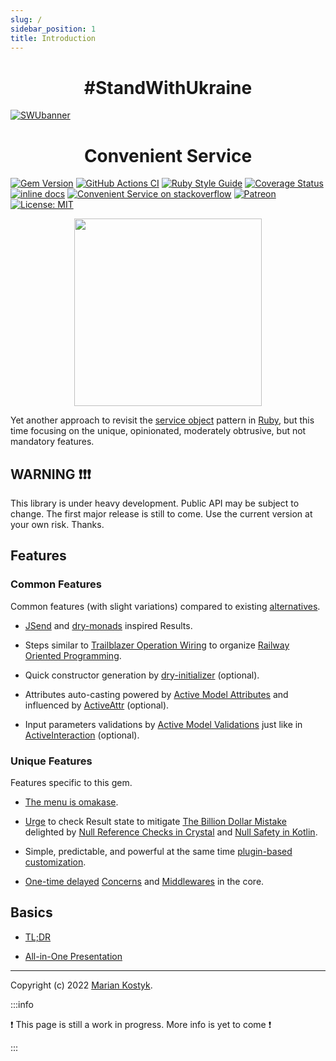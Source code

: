 ```yaml
---
slug: /
sidebar_position: 1
title: Introduction
---
```



<h1 align="center">
  #StandWithUkraine
</h1>

[![SWUbanner](https://raw.githubusercontent.com/vshymanskyy/StandWithUkraine/main/banner-direct.svg)](https://vshymanskyy.github.io/StandWithUkraine)

<h1 align="center">
  Convenient Service
</h1>

[![Gem Version](https://badge.fury.io/rb/convenient_service.svg)](https://rubygems.org/gems/convenient_service) [![GitHub Actions CI](https://github.com/marian13/convenient_service/actions/workflows/ci.yml/badge.svg?branch=main)](https://github.com/marian13/convenient_service/actions/workflows/ci.yml) [![Ruby Style Guide](https://img.shields.io/badge/code_style-standard-brightgreen.svg)](https://github.com/testdouble/standard) [![Coverage Status](https://coveralls.io/repos/github/marian13/convenient_service/badge.svg)](https://coveralls.io/github/marian13/convenient_service?branch=main) [![inline docs](http://inch-ci.org/github/marian13/convenient_service.svg?branch=main)](http://inch-ci.org/github/marian13/convenient_service)
[![Convenient Service on stackoverflow](https://img.shields.io/badge/stackoverflow-community-orange.svg?logo=stackoverflow)](https://stackoverflow.com/tags/convenient-service)
[![Patreon](https://img.shields.io/badge/patreon-donate-orange.svg)](https://www.patreon.com/user?u=31435716&fan_landing=true)
[![License: MIT](https://img.shields.io/badge/license-MIT-yellow.svg)](https://opensource.org/licenses/MIT)

<p align="center">
  <img src="https://raw.githubusercontent.com/marian13/convenient_service/main/logo.png" width="300" />
</p>

Yet another approach to revisit the [service object](https://www.toptal.com/ruby-on-rails/decoupling-rails-components) pattern in [Ruby](https://www.ruby-lang.org/en/), but this time focusing on the <span data-tip="Unique features have special care and the highest priority">unique</span>, <span data-tip="The initial stack of features is completely predefined">opinionated</span>, <span data-tip="It is assumed that you agree with the most of the choices">moderately obtrusive</span>, but <span data-tip="But you still have a way to customize almost everything to your own preferences">not mandatory</span> features.

## WARNING ❗❗❗

This library is under heavy development. Public API may be subject to change. The first major release is still to come. Use the current version at your own risk. Thanks.

## Features

### Common Features

Common features (with slight variations) compared to existing [alternatives](https://github.com/markets/awesome-ruby#business-logic).

- [JSend](https://github.com/omniti-labs/jsend) and [dry-monads](https://dry-rb.org/gems/dry-monads/1.3/result/) inspired Results.

- Steps similar to [Trailblazer Operation Wiring](https://trailblazer.to/2.1/docs/operation#operation-overview-wiring) to organize [Railway Oriented Programming](https://blog.logrocket.com/what-is-railway-oriented-programming/).

- Quick constructor generation by [dry-initializer](https://dry-rb.org/gems/dry-initializer/3.0/) (optional).

- Attributes auto-casting powered by [Active Model Attributes](https://api.rubyonrails.org/classes/ActiveRecord/Attributes/ClassMethods.html#method-i-attribute) and influenced by [ActiveAttr](https://github.com/cgriego/active_attr#attributes) (optional).

- Input parameters validations by [Active Model Validations](https://guides.rubyonrails.org/active_model_basics.html#validations) just like in [ActiveInteraction](https://github.com/AaronLasseigne/active_interaction#validations) (optional).

### Unique Features

Features specific to this gem.

- [The menu is omakase](https://rubyonrails.org/doctrine#omakase).

- [Urge](https://www.vocabulary.com/dictionary/urge) to check Result state to mitigate [The Billion Dollar Mistake](https://www.infoq.com/presentations/Null-References-The-Billion-Dollar-Mistake-Tony-Hoare/) delighted by [Null Reference Checks in Crystal](https://crystal-lang.org/) and [Null Safety in Kotlin](https://kotlinlang.org/docs/null-safety.html).

- Simple, predictable, and powerful at the same time [plugin-based customization](https://roda.jeremyevans.net/documentation.html).

- [One-time delayed](https://manny.codes/3-practical-uses-of-ruby-method-missing/#building-dsls-and-libraries-with-method_missing) [Concerns](https://api.rubyonrails.org/classes/ActiveSupport/Concern.html) and [Middlewares](https://github.com/Ibsciss/ruby-middleware) in the core.

## Basics

- [TL;DR](./basics/tldr)

- [All-in-One Presentation](https://marian13.github.io/static_content/convenient_service/presentations/all_in_one)

---

Copyright (c) 2022 [Marian Kostyk](http://mariankostyk.com).

<ReactTooltip />

:::info

❗ This page is still a work in progress. More info is yet to come ❗

:::
